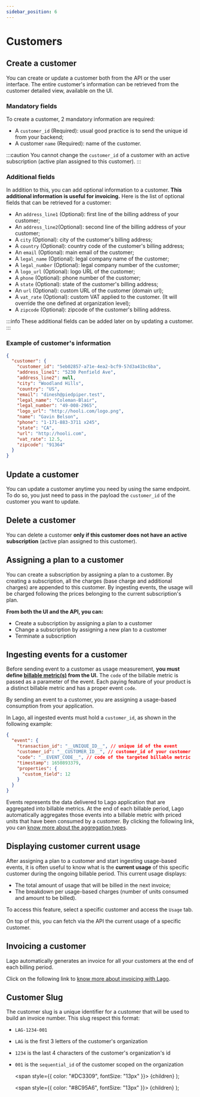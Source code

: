 ```yaml
---
sidebar_position: 6
---
```


# Customers

## Create a customer
You can create or update a customer both from the API or the user interface. The entire customer's information can be retrieved from the customer detailed view, available on the UI.

### Mandatory fields
To create a customer, 2 mandatory information are required:
- A `customer_id` <Required>(Required)</Required>: usual good practice is to send the unique id from your backend;
- A customer `name` <Required>(Required)</Required>: name of the customer.

:::caution
You cannot change the `customer_id` of a customer with an active subscription (active plan assigned to this customer).
:::

### Additional fields
In addition to this, you can add optional information to a customer. **This additional information is useful for invoicing.** Here is the list of optional fields that can be retrieved for a customer:
- An `address_line1` <Optional>(Optional)</Optional>: first line of the billing address of your customer;
- An `address_line2`<Optional>(Optional)</Optional>: second line of the billing address of your customer;
- A `city` <Optional>(Optional)</Optional>: city of the customer's billing address;
- A `country` <Optional>(Optional)</Optional>: country code of the customer's billing address;
- An `email` <Optional>(Optional)</Optional>: main email of the customer;
- A `legal_name` <Optional>(Optional)</Optional>: legal company name of the customer;
- A `legal_number` <Optional>(Optional)</Optional>: legal company number of the customer;
- A `logo_url` <Optional>(Optional)</Optional>: logo URL of the customer;
- A `phone` <Optional>(Optional)</Optional>: phone number of the customer;
- A `state` <Optional>(Optional)</Optional>: state of the customer's billing address;
- An `url` <Optional>(Optional)</Optional>: custom URL of the customer (domain url);
- A `vat_rate` <Optional>(Optional)</Optional>: custom VAT applied to the customer. (It will override the one defined at organization level);
- A `zipcode` <Optional>(Optional)</Optional>: zipcode of the customer's billing address.

:::info
These additional fields can be added later on by updating a customer.
:::

### Example of customer's information
```json title="Customer's information example"
{
  "customer": {
    "customer_id": "5eb02857-a71e-4ea2-bcf9-57d3a41bc6ba",
    "address_line1": "5230 Penfield Ave",
    "address_line2": null,
    "city": "Woodland Hills",
    "country": "US",
    "email": "dinesh@piedpiper.test",
    "legal_name": "Coleman-Blair",
    "legal_number": "49-008-2965",
    "logo_url": "http://hooli.com/logo.png",
    "name": "Gavin Belson",
    "phone": "1-171-883-3711 x245",
    "state": "CA",
    "url": "http://hooli.com",
    "vat_rate": 12.5,
    "zipcode": "91364"
  }
}
```

## Update a customer
You can update a customer anytime you need by using the same endpoint. To do so, you just need to pass in the payload the `customer_id` of the customer you want to update.

## Delete a customer
You can delete a customer **only if this customer does not have an active subscription** (active plan assigned to this customer).

## Assigning a plan to a customer
You can create a subscription by assigning a plan to a customer. By creating a subscription, all the charges (base charge and additional charges) are appended to this customer. By ingesting events, the usage will be charged following the prices belonging to the current subscription's plan.

**From both the UI and the API, you can:**
- Create a subscription by assigning a plan to a customer
- Change a subscription by assigning a new plan to a customer
- Terminate a subscription

## Ingesting events for a customer
Before sending event to a customer as usage measurement, **you must define [billable metric(s)](./billable-metrics/overview) from the UI.** The `code` of the billable metric is passed as a parameter of the event. Each paying feature of your product is a distinct billable metric and has a proper event `code`.

By sending an event to a customer, you are assigning a usage-based consumption from your application.

In Lago, all ingested events must hold a `customer_id`, as shown in the following example:

```json title="Event example"
{
  "event": {
    "transaction_id": "__UNIQUE_ID__", // unique id of the event
    "customer_id": "__CUSTOMER_ID__", // customer_id of your customer
    "code": "__EVENT_CODE__", // code of the targeted billable metric
    "timestamp": 1650893379,
    "properties": {
      "custom_field": 12
    }
  }
}
```
Events represents the data delivered to Lago application that are aggregated into billable metrics. At the end of each billable period, Lago automatically aggregates those events into a billable metric with priced units that have been consumed by a customer. By clicking the following link, you can [know more about the aggregation types](./billable-metrics/aggregation-types).

## Displaying customer current usage
After assigning a plan to a customer and start ingesting usage-based events, it is often useful to know what is the **current usage** of this specific customer during the ongoing billable period.
This current usage displays: 
- The total amount of usage that will be billed in the next invoice;
- The breakdown per usage-based charges (number of units consumed and amount to be billed).

To access this feature, select a specific customer and access the `Usage` tab.

On top of this, you can fetch via the API the current usage of a specific customer.

## Invoicing a customer
Lago automatically generates an invoice for all your customers at the end of each billing period.

Click on the following link to [know more about invoicing with Lago](./invoicing/overview).

## Customer Slug
The customer slug is a unique identifier for a customer that will be used to build an invoice number.
This slug respect this format: 
- `LAG-1234-001`
- `LAG` is the first 3 letters of the customer's organization
- `1234` is the last 4 characters of the customer's organization's id
- `001` is the `sequential_id` of the customer scoped on the organization

  <span
    style={{
      color: "#DC3309",
      fontSize: "13px"
    }}>
    {children}
  </span>
);

  <span
    style={{
      color: "#8C95A6",
      fontSize: "13px"
    }}>
    {children}
  </span>
);